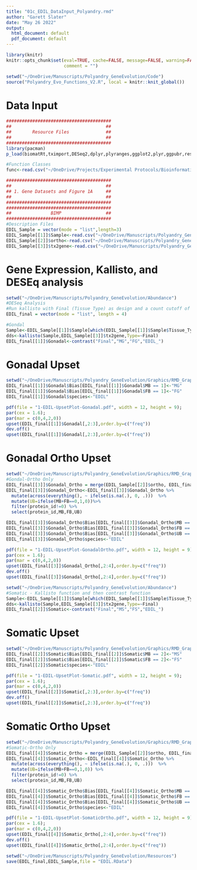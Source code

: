 ```yaml
---
title: "01c_EDIL_DataInput_Polyandry.rmd"
author: "Garett Slater"
date: "May 26 2022"
output:
  html_document: default
  pdf_document: default
---
```


```r
library(knitr)
knitr::opts_chunk$set(eval=TRUE, cache=FALSE, message=FALSE, warning=FALSE, 
                      comment = "")
```


```r
setwd("~/OneDrive/Manuscripts/Polyandry_GeneEvolution/Code")
source("Polyandry_Evo_Functions_V2.R", local = knitr::knit_global())
```


# Data Input
```r
########################################
##                                    ##       
##        Resource Files              ##
##                                    ## 
########################################
library(pacman)
p_load(biomatRt,tximport,DESeq2,dplyr,plyranges,ggplot2,plyr,ggpubr,reshape2,UpSetR,tispec,tidyverse,rstatix,readxl)

#Function Classes
func<-read.csv("~/OneDrive/Projects/Experimental Protocols/Bioinformatics/Proteomics/drone_function_final.csv")

########################################
##                                    ##       
## 1. Gene Datasets and Figure 1A     ##
##                                    ## 
########################################
########################################
##               BIMP                 ##
########################################
#Description Files
EDIL_Sample = vector(mode = "list",length=3)
EDIL_Sample[[1]]$Sample<-read.csv("~/OneDrive/Manuscripts/Polyandry_GeneEvolution/Resources/EDIL_samp.csv")
EDIL_Sample[[2]]$ortho<-read.csv("~/OneDrive/Manuscripts/Polyandry_GeneEvolution/Resources/EDIL_ortho.csv")
EDIL_Sample[[3]]$tx2gene<-read.csv("~/OneDrive/Manuscripts/Polyandry_GeneEvolution/Resources/EDIL_tx2gene.csv")
```

# Gene Expression, Kallisto, and DESEq analysis
```r
setwd("~/OneDrive/Manuscripts/Polyandry_GeneEvolution/Abundance")
#DESeq Analysis
#Run kallisto with Final (Tissue Type) as design and a count cutoff of 10
EDIL_final = vector(mode = "list", length = 4)

#Gondal
Sample<-EDIL_Sample[[1]]$Sample[which(EDIL_Sample[[1]]$Sample$Tissue_Type=="Gonadal"),]
dds<-kallisto(Sample,EDIL_Sample[[3]]$tx2gene,Type=~Final)
EDIL_final[[1]]$Gonadal<-contrast("Final","MG","FG","EDIL_")
```

# Gonadal Upset
```r
setwd("~/OneDrive/Manuscripts/Polyandry_GeneEvolution/Graphics/RMD_Graphics")
EDIL_final[[1]]$Gonadal$Bias[EDIL_final[[1]]$Gonadal$MB == 1]<-"MG"
EDIL_final[[1]]$Gonadal$Bias[EDIL_final[[1]]$Gonadal$FB == 1]<-"FG"
EDIL_final[[1]]$Gonadal$species<-"EDIL"

pdf(file = "1-EDIL-UpsetPlot-Gonadal.pdf", width = 12, height = 9);
par(cex = 1.6);
par(mar = c(0,4,2,0))
upset(EDIL_final[[1]]$Gonadal[,2:3],order.by=c("freq"))
dev.off()
upset(EDIL_final[[1]]$Gonadal[,2:3],order.by=c("freq"))
```

# Gonadal Ortho Upset
```r
setwd("~/OneDrive/Manuscripts/Polyandry_GeneEvolution/Graphics/RMD_Graphics")
#Gondal-Ortho Only
EDIL_final[[3]]$Gonadal_Ortho = merge(EDIL_Sample[[2]]$ortho, EDIL_final[[1]]$Gonadal,by="EDIL_protein_id",all=TRUE)
EDIL_final[[3]]$Gonadal_Ortho<-EDIL_final[[3]]$Gonadal_Ortho %>%
  mutate(across(everything(), ~ ifelse(is.na(.), 0, .)))  %>%
  mutate(UB=ifelse(MB+FB==0,1,0))%>%
  filter(protein_id!=0) %>%
  select(protein_id,MB,FB,UB)

EDIL_final[[3]]$Gonadal_Ortho$Bias[EDIL_final[[3]]$Gonadal_Ortho$MB == 1]<-"MG"
EDIL_final[[3]]$Gonadal_Ortho$Bias[EDIL_final[[3]]$Gonadal_Ortho$FB == 1]<-"FG"
EDIL_final[[3]]$Gonadal_Ortho$Bias[EDIL_final[[3]]$Gonadal_Ortho$UB == 1]<-"UB"
EDIL_final[[3]]$Gonadal_Ortho$species<-"EDIL"

pdf(file = "1-EDIL-UpsetPlot-GonadalOrtho.pdf", width = 12, height = 9);
par(cex = 1.6);
par(mar = c(0,4,2,0))
upset(EDIL_final[[3]]$Gonadal_Ortho[,2:4],order.by=c("freq"))
dev.off()
upset(EDIL_final[[3]]$Gonadal_Ortho[,2:4],order.by=c("freq"))
```

```r
setwd("~/OneDrive/Manuscripts/Polyandry_GeneEvolution/Abundance")
#Somatic - Kallisto function and then contrast function
Sample<-EDIL_Sample[[1]]$Sample[which(EDIL_Sample[[1]]$Sample$Tissue_Type=="Somatic"),]
dds<-kallisto(Sample,EDIL_Sample[[3]]$tx2gene,Type=~Final)
EDIL_final[[2]]$Somatic<-contrast("Final","MS","FS","EDIL_")
```

# Somatic Upset
```r
setwd("~/OneDrive/Manuscripts/Polyandry_GeneEvolution/Graphics/RMD_Graphics")
EDIL_final[[2]]$Somatic$Bias[EDIL_final[[2]]$Somatic$MB == 2]<-"MS"
EDIL_final[[2]]$Somatic$Bias[EDIL_final[[2]]$Somatic$FB == 2]<-"FS"
EDIL_final[[2]]$Somatic$species<-"EDIL"

pdf(file = "1-EDIL-UpsetPlot-Somatic.pdf", width = 12, height = 9);
par(cex = 1.6);
par(mar = c(0,4,2,0))
upset(EDIL_final[[2]]$Somatic[,2:3],order.by=c("freq"))
dev.off()
upset(EDIL_final[[2]]$Somatic[,2:3],order.by=c("freq"))
```

# Somatic Ortho Upset
```r
setwd("~/OneDrive/Manuscripts/Polyandry_GeneEvolution/Graphics/RMD_Graphics")
#Somatic-Ortho Only
EDIL_final[[4]]$Somatic_Ortho = merge(EDIL_Sample[[2]]$ortho, EDIL_final[[2]]$Somatic,by="EDIL_protein_id",all=TRUE)
EDIL_final[[4]]$Somatic_Ortho<-EDIL_final[[4]]$Somatic_Ortho %>%
  mutate(across(everything(), ~ ifelse(is.na(.), 0, .)))  %>%
  mutate(UB=ifelse(MB+FB==0,1,0)) %>%
  filter(protein_id!=0) %>%
  select(protein_id,MB,FB,UB)

EDIL_final[[4]]$Somatic_Ortho$Bias[EDIL_final[[4]]$Somatic_Ortho$MB == 1]<-"MS"
EDIL_final[[4]]$Somatic_Ortho$Bias[EDIL_final[[4]]$Somatic_Ortho$FB == 1]<-"FS"
EDIL_final[[4]]$Somatic_Ortho$Bias[EDIL_final[[4]]$Somatic_Ortho$UB == 1]<-"UB"
EDIL_final[[4]]$Somatic_Ortho$species<-"EDIL"

pdf(file = "1-EDIL-UpsetPlot-SomaticOrtho.pdf", width = 12, height = 9);
par(cex = 1.6);
par(mar = c(0,4,2,0))
upset(EDIL_final[[4]]$Somatic_Ortho[,2:4],order.by=c("freq"))
dev.off()
upset(EDIL_final[[4]]$Somatic_Ortho[,2:4],order.by=c("freq"))

setwd("~/OneDrive/Manuscripts/Polyandry_GeneEvolution/Resources")
save(EDIL_final,EDIL_Sample,file = "EDIL.RData")
```